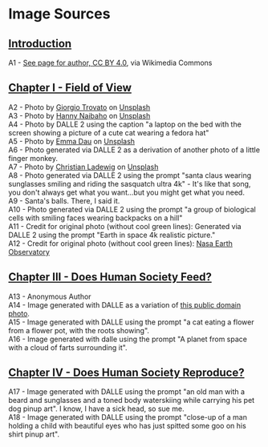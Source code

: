 # Image Sources

## [Introduction](/fullbook/introduction)

A1 - [See page for author, CC BY 4.0](https://commons.wikimedia.org/wiki/File:Sir_Isaac_Newton._Wellcome_V0006785EL.jpg), via Wikimedia Commons

## [Chapter I - Field of View](/fullbook/chapter-1)

A2 - Photo by [Giorgio Trovato](https://unsplash.com/@giorgiotrovato?utm_source=unsplash&utm_medium=referral&utm_content=creditCopyText) on [Unsplash](https://unsplash.com/s/photos/ray-ban?utm_source=unsplash&utm_medium=referral&utm_content=creditCopyText)\
A3 - Photo by [Hanny Naibaho](https://unsplash.com/@hannynaibaho?utm_source=unsplash&utm_medium=referral&utm_content=creditCopyText) on [Unsplash](https://unsplash.com/@hannynaibaho?utm_source=unsplash&utm_medium=referral&utm_content=creditCopyText)\
A4 - Photo by DALLE 2 using the caption "a laptop on the bed with the screen showing a picture of a cute cat wearing a fedora hat"\
A5 - Photo by [Emma Dau](https://unsplash.com/@daugirl?utm_source=unsplash&utm_medium=referral&utm_content=creditCopyText) on [Unsplash](https://unsplash.com/@tokenosopher/likes?utm_source=unsplash&utm_medium=referral&utm_content=creditCopyText)\
A6 - Photo generated via DALLE 2 as a derivation of another photo of a little finger monkey.\
A7 - Photo by [Christian Ladewig](https://unsplash.com/@dozy_de?utm_source=unsplash&utm_medium=referral&utm_content=creditCopyText) on [Unsplash](https://unsplash.com/@tokenosopher/likes?utm_source=unsplash&utm_medium=referral&utm_content=creditCopyText)\
A8 - Photo generated via DALLE 2 using the prompt "santa claus wearing sunglasses smiling and riding the sasquatch ultra 4k" - It's like that song, you don't always get what you want...but you might get what you need.\
A9 - Santa's balls. There, I said it.\
A10 - Photo generated via DALLE 2 using the prompt "a group of biological cells with smiling faces wearing backpacks on a hill"\
A11 - Credit for original photo (without cool green lines): Generated via DALLE 2 using the prompt "Earth in space 4k realistic picture."\
A12 - Credit for original photo (without cool green lines): [Nasa Earth Observatory](https://climate.nasa.gov/news/3120/nasa-turns-to-the-cloud-for-help-with-next-generation-earth-missions/)

## [Chapter III - Does Human Society Feed?](/fullbook/chapter-3)

A13 - Anonymous Author\
A14 - Image generated with DALLE as a variation of [this public domain photo](https://www.flickr.com/photos/blmcalifornia/36012072955).\
A15 - Image generated with DALLE using the prompt "a cat eating a flower from a flower pot, with the roots showing".\
A16 - Image generated with dalle using the prompt "A planet from space with a cloud of farts surrounding it".

## [Chapter IV - Does Human Society Reproduce?](/fullbook/chapter-4)

A17 - Image generated with DALLE using the prompt "an old man with a beard and sunglasses and a toned body waterskiing while carrying his pet dog pinup art". I know, I have a sick head, so sue me.\
A18 - Image generated with DALLE using the prompt "close-up of a man holding a child with beautiful eyes who has just spitted some goo on his shirt pinup art".